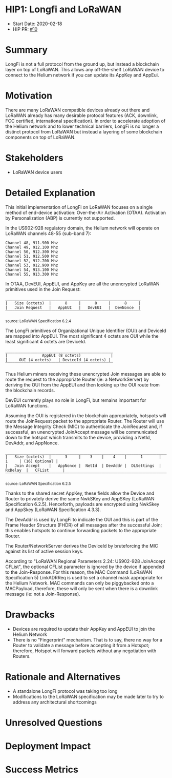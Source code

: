 # HIP1: Longfi and LoRaWAN

- Start Date: 2020-02-18
- HIP PR: [#10](https://github.com/helium/HIP/pull/10)

# Summary

LongFi is not a full protocol from the ground up, but instead a blockchain layer on top of LoRaWAN.
This allows any off-the-shelf LoRaWAN device to connect to the Helium network if you can update its
AppKey and AppEui.

# Motivation

There are many LoRaWAN compatible devices already out there and LoRaWAN already has many desirable
protocol features (ACK, downlink, FCC certified, international specification). In order to
accelerate adoption of the Helium network and to lower technical barriers, LongFi is no longer a
distinct protocol from LoRaWAN but instead a layering of some blockchain components on top of
LoRaWAN.

# Stakeholders

- LoRaWAN device users

# Detailed Explanation

This initial implementation of LongFi on LoRaWAN focuses on a single method of end-device
activation: Over-the-Air Activation (OTAA). Activation by Personalization (ABP) is currently not
supported.

In the US902-928 regulatory domain, the Helium network will operate on LoRaWAN channels 48-55
(sub-band 7):

```
Channel 48, 911.900 Mhz
Channel 49, 912.100 Mhz
Channel 50, 912.300 Mhz
Channel 51, 912.500 Mhz
Channel 52, 912.700 Mhz
Channel 53, 912.900 Mhz
Channel 54, 913.100 Mhz
Channel 55, 913.300 Mhz
```

In OTAA, DevEUI, AppEUI, and AppKey are all the unencrypted LoRaWAN primitives used in the Join
Request:

```
___________________________________________________________
|   Size (octets)  |      8     |      8     |      8     |
|   Join Request   |   AppEUI   |   DevEUI   |  DevNonce  |
‾‾‾‾‾‾‾‾‾‾‾‾‾‾‾‾‾‾‾‾‾‾‾‾‾‾‾‾‾‾‾‾‾‾‾‾‾‾‾‾‾‾‾‾‾‾‾‾‾‾‾‾‾‾‾‾‾‾‾
```

<sub>source: LoRaWAN Specification 6.2.4</sub>

The LongFi primitives of Organizational Unique Identifier (OUI) and DeviceId are mapped into AppEUI.
The most significant 4 octets are OUI while the least significant 4 octets are DeviceId.

```
_______________________________________________
|               AppEUI (8 octets)             |
|     OUI (4 octets)   | DeviceId (4 octets) |
‾‾‾‾‾‾‾‾‾‾‾‾‾‾‾‾‾‾‾‾‾‾‾‾‾‾‾‾‾‾‾‾‾‾‾‾‾‾‾‾‾‾‾‾‾‾‾
```

Thus Helium miners receiving these unencrypted Join messages are able to route the request to the
appropriate Router (ie: a NetworkServer) by deriving the OUI from the AppEUI and then looking up the
OUI route from the blockchain records.

DevEUI currently plays no role in LongFi, but remains important for LoRaWAN functions.

Assuming the OUI is registered in the blockchain appropriately, hotspots will route the JoinRequest
packet to the appropriate Router. The Router will use the Message Integrity Check (MIC) to
authenticate the JoinRequest and, if successful, an unencrypted JoinAccept message will be
communicated down to the hotspot which transmits to the device, providing a NetId, DevAddr, and
AppNonce.

```
_______________________________________________________________________________________________
|   Size (octets)  |      3     |    3    |    4    |      1       |    1     | (16) Optional |
|   Join Accept    |   AppNonce |  NetId  | DevAddr |  DLSettings  | RxDelay  |   CFList      |
‾‾‾‾‾‾‾‾‾‾‾‾‾‾‾‾‾‾‾‾‾‾‾‾‾‾‾‾‾‾‾‾‾‾‾‾‾‾‾‾‾‾‾‾‾‾‾‾‾‾‾‾‾‾‾‾‾‾‾‾‾‾‾‾‾‾‾‾‾‾‾‾‾‾‾‾‾‾‾‾‾‾‾‾‾‾‾‾‾‾‾‾‾‾‾
```

<sub>source: LoRaWAN Specification 6.2.5</sub>

Thanks to the shared secret AppKey, these fields allow the Device and Router to privately derive the
same NwkSKey and AppSKey (LoRaWAN Specification 6.2.5). Henceforth, payloads are encrypted using
NwkSkey and AppSkey (LoRaWAN Specification 4.3.3).

The DevAddr is used by LongFi to indicate the OUI and this is part of the Frame Header Structure
(FHDR) of all messages after the successful Join; this enables hotspots to continue forwarding
packets to the appropriate Router.

The Router/NetworkServer derives the DeviceId by bruteforcing the MIC against its list of active
session keys.

According to "LoRaWAN Regional Parameters 2.24: US902-928 JoinAccept CFList", the optional CFList
parameter is ignored by the device if appended to the Join-Response. For this reason, the MAC
Command (LoRaWAN Specification 5) LinkADRReq is used to set a channel mask appropriate for the
Helium Network. MAC commands can only be piggybacked onto a MACPayload, therefore, these will only
be sent when there is a downlink message (ie: not a Join-Response).

# Drawbacks

- Devices are required to update their AppKey and AppEUI to join the Helium Network
- There is no "Fingerprint" mechanism. That is to say, there no way for a Router to validate a
  message before accepting it from a Hotspot; therefore, Hotspot will forward packets without any
  negotiation with Routers.

# Rationale and Alternatives

- A standalone LongFi protocol was taking too long
- Modifications to the LoRaWAN specification may be made later to try to address any architectural
  shortcomings

# Unresolved Questions

# Deployment Impact

# Success Metrics
